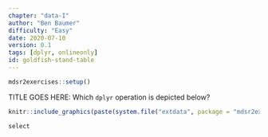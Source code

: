 ```yaml
---
chapter: "data-I"
author: "Ben Baumer"
difficulty: "Easy"
date: 2020-07-10 
version: 0.1
tags: [dplyr, onlineonly]
id: goldfish-stand-table
---
```


```r
mdsr2exercises::setup()
```
TITLE GOES HERE: Which `dplyr` operation is depicted below? 

```r
knitr::include_graphics(paste(system.file("extdata", package = "mdsr2exercises"), "/dplyr-select.png", sep = ""))
```

<!--answer-start-->
`select`
<!--answer-end-->
